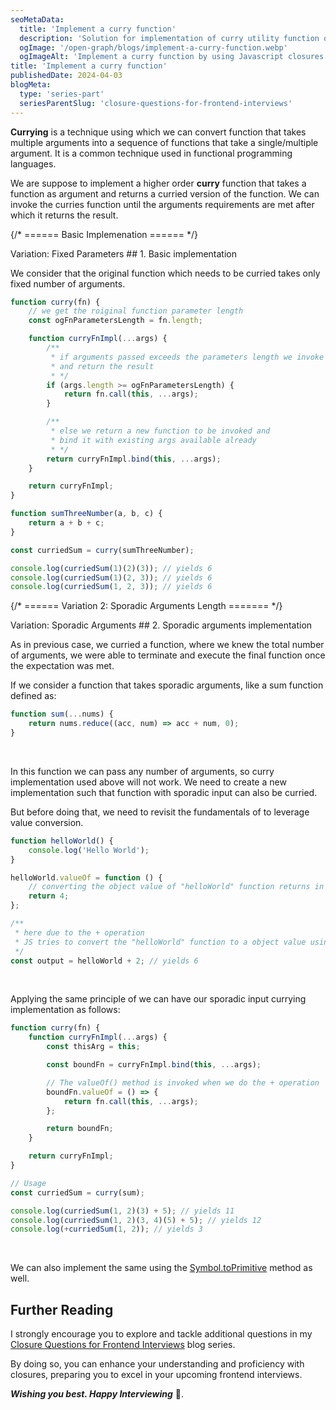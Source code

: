 ```yaml
---
seoMetaData:
  title: 'Implement a curry function'
  description: 'Solution for implementation of curry utility function question using closures asked in frontend interviews.'
  ogImage: '/open-graph/blogs/implement-a-curry-function.webp'
  ogImageAlt: 'Implement a curry function by using Javascript closures.'
title: 'Implement a curry function'
publishedDate: 2024-04-03
blogMeta:
  type: 'series-part'
  seriesParentSlug: 'closure-questions-for-frontend-interviews'
---
```


**Currying** is a technique using which we can convert function that takes multiple arguments into a sequence of functions that take a single/multiple argument. It is a common technique used in functional programming languages.

We are suppose to implement a higher order **curry** function that takes a function as argument and returns a curried version of the function. We can invoke the curries function until the arguments requirements are met after which it returns the result.

{/* ====== Basic Implemenation ====== */}

<section>
<SubHeading>Variation: Fixed Parameters</SubHeading>
## 1. Basic implementation

We consider that the original function which needs to be curried takes only fixed number of arguments.

```js title="./src/curry.js"
function curry(fn) {
	// we get the roiginal function parameter length
	const ogFnParametersLength = fn.length;

	function curryFnImpl(...args) {
		/**
		 * if arguments passed exceeds the parameters length we invoke the function
		 * and return the result
		 * */
		if (args.length >= ogFnParametersLength) {
			return fn.call(this, ...args);
		}

		/**
		 * else we return a new function to be invoked and
		 * bind it with existing args available already
		 * */
		return curryFnImpl.bind(this, ...args);
	}

	return curryFnImpl;
}

function sumThreeNumber(a, b, c) {
	return a + b + c;
}

const curriedSum = curry(sumThreeNumber);

console.log(curriedSum(1)(2)(3)); // yields 6
console.log(curriedSum(1)(2, 3)); // yields 6
console.log(curriedSum(1, 2, 3)); // yields 6
```

</section>

{/* ====== Variation 2: Sporadic Arguments Length ======= */}

<section>
<SubHeading>Variation: Sporadic Arguments</SubHeading>
## 2. Sporadic arguments implementation

As in previous case, we curried a function, where we knew the total number of arguments, we were able to terminate and execute the final function once the expectation was met.

If we consider a function that takes sporadic arguments, like a sum function defined as:

```js title="./src/utils.js"
function sum(...nums) {
	return nums.reduce((acc, num) => acc + num, 0);
}
```

<br />

In this function we can pass any number of arguments, so curry implementation used above will not work. We need to create a new implementation such that function with sporadic input can also be curried.

But before doing that, we need to revisit the fundamentals of <InlineCode code="valueOf"/> to leverage value conversion.

```js title="./src/helloWorld.js"
function helloWorld() {
	console.log('Hello World');
}

helloWorld.valueOf = function () {
	// converting the object value of "helloWorld" function returns in 4
	return 4;
};

/**
 * here due to the + operation
 * JS tries to convert the "helloWorld" function to a object value using "valueOf" method.
 */
const output = helloWorld + 2; // yields 6
```

<br />

Applying the same principle of <InlineCode code="valueOf"/> we can have our sporadic input currying implementation as follows:

```js title="./src/curry.js"
function curry(fn) {
	function curryFnImpl(...args) {
		const thisArg = this;

		const boundFn = curryFnImpl.bind(this, ...args);

		// The valueOf() method is invoked when we do the + operation
		boundFn.valueOf = () => {
			return fn.call(this, ...args);
		};

		return boundFn;
	}

	return curryFnImpl;
}

// Usage
const curriedSum = curry(sum);

console.log(curriedSum(1, 2)(3) + 5); // yields 11
console.log(curriedSum(1, 2)(3, 4)(5) + 5); // yields 12
console.log(+curriedSum(1, 2)); // yields 3
```

<br />

We can also implement the same using the [Symbol.toPrimitive](https://developer.mozilla.org/en-US/docs/Web/JavaScript/Reference/Global_Objects/Symbol/toPrimitive 'Visit Symbol.toPrimitive MDN documentation') method as well.

</section>

## Further Reading

I strongly encourage you to explore and tackle additional questions in my [Closure Questions for Frontend Interviews](/blog/closure-questions-for-frontend-interviews/ 'Find more question on closures in the closure questions for frontend Interviews blog series') blog series.

By doing so, you can enhance your understanding and proficiency with closures, preparing you to excel in your upcoming frontend interviews.

**_Wishing you best. Happy Interviewing_** 🫡.
